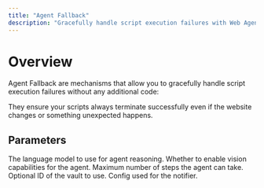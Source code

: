 ```yaml
---
title: "Agent Fallback"
description: "Gracefully handle script execution failures with Web Agents"
---
```



# Overview

Agent Fallback are mechanisms that allow you to gracefully handle script execution failures without any additional code:

<AgentFallback />

They ensure your scripts always terminate successfully even if the website changes or something unexpected happens.

## Parameters

<ParamField path="session" type="RemoteSession" required>
</ParamField>

<ParamField path="task" type="str" required>
</ParamField>

<ParamField path="reasoning_model" type="notte_core.common.config.LlmModel | str">
  The language model to use for agent reasoning.
</ParamField>

<ParamField path="use_vision" type="bool">
  Whether to enable vision capabilities for the agent.
</ParamField>

<ParamField path="max_steps" type="int">
  Maximum number of steps the agent can take.
</ParamField>

<ParamField path="vault_id" type="str | None">
  Optional ID of the vault to use.
</ParamField>

<ParamField path="persona_id" type="str | None">
</ParamField>

<ParamField path="notifier_config" type="dict[str, typing.Any] | None">
  Config used for the notifier.
</ParamField>
